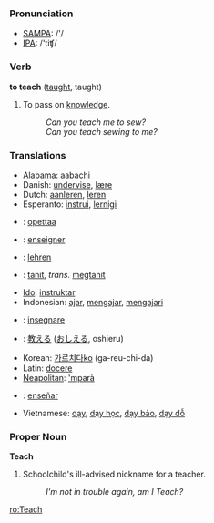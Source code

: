 === Pronunciation ===
*[[w:SAMPA|SAMPA]]: /'/
*[[w:IPA|IPA]]: /'tiʧ/

=== Verb ===

'''to teach''' ([[taught]], taught)

# To pass on [[knowledge]].
#: ''Can you teach me to sew?''
#: ''Can you teach sewing to me?''

=== Translations ===
*[[Alabama]]: [[aabachi]]
*Danish: [[undervise]], [[lære]]
*Dutch: [[aanleren]], [[leren]]
*Esperanto: [[instrui]], [[lernigi]]
*{{fi}}: [[opettaa]]
*{{fr}}: [[enseigner]]
*{{de}}: [[lehren]]
*{{hu}}: [[tanít]], ''trans.'' [[megtanít]]
*[[Ido]]: [[instruktar]]
*Indonesian: [[ajar]], [[ajar|mengajar]], [[ajar|mengajari]]
*{{it}}: [[insegnare]]
*{{ja}}: [[教える]] ([[おしえる]], oshieru)
*Korean: [[가르치다]][[:ko:가르치다|ko]] (ga-reu-chi-da)
*Latin: [[docere]]
*[[Neapolitan]]: [['mparà]]
*{{es}}: [[enseñar]]
*Vietnamese: [[dạy]], [[dạy học]], [[dạy bảo]], [[dạy dỗ]]

===Proper Noun===
'''Teach'''

# Schoolchild's ill-advised nickname for a teacher.
#: ''I'm not in trouble again, am I Teach?''

[[ro:Teach]]